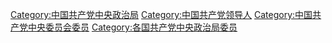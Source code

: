 {{Catmore|中国共产党中央政治局}}

[[Category:中国共产党中央政治局|Category:中国共产党中央政治局]]
[[Category:中国共产党领导人|Category:中国共产党领导人]]
[[Category:中国共产党中央委员会委员|Category:中国共产党中央委员会委员]]
[[Category:各国共产党中央政治局委员|Category:各国共产党中央政治局委员]]